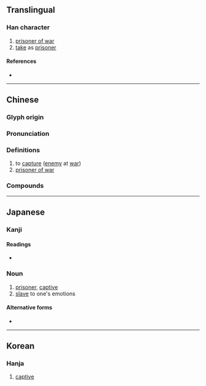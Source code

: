 {{character info/new}}
==Translingual==

===Han character===
{{Han char|rn=9|rad=人|as=07|sn=9|four=22247|canj=OBND|ids=⿰亻孚}}

# [[prisoner of war]]
# [[take]] as [[prisoner]]

====References====
* {{Han ref|kx=0105.120|dkj=00697|dj=0222.010|hdz=10164.020|uh=4FD8|ud=20440|bh=AB52|bd=43858}}

----

==Chinese==
{{zh-forms}}

===Glyph origin===
{{Han etym}}

===Pronunciation===
{{zh-pron
|m=fú
|c=fu1
|mn=qz,twv,xm,zz:hû/tw:hu
|mc=y
|oc=y
|ma=
|cat=n,v
}}

===Definitions===
{{zh-hanzi}}

# to [[capture]] ([[enemy]] at [[war]])
# [[prisoner of war]]

===Compounds===
{{zh-der|俘獲|俘虜|受俘|俘馘|俘擄|傷俘|俘囚|獻俘|戰俘|被俘}}

----

==Japanese==

===Kanji===
{{ja-kanji|grade=|rs=人07}}

====Readings====
* {{ja-readings
|goon=ふ
|kanon=ふ
|kun=とりこ-
}}

===Noun===
{{ja-noun|とりこ}}

# [[prisoner]], [[captive]]
# [[slave]] to one's emotions

====Alternative forms====
* {{l|ja|虜}}

----

==Korean==

===Hanja===
{{ko-hanja|hangeul=부|rv=bu|mr=pu}}

# [[captive]]